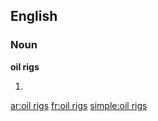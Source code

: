 ==English==

===Noun===
'''oil rigs'''

# {{plural of|[[oil rig]]}}

[[ar:oil rigs]]
[[fr:oil rigs]]
[[simple:oil rigs]]